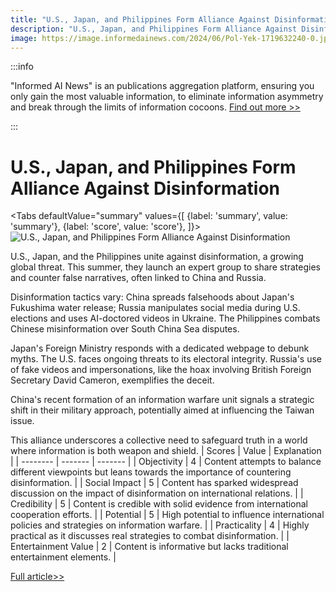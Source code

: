 ```yaml
---
title: "U.S., Japan, and Philippines Form Alliance Against Disinformation"
description: "U.S., Japan, and Philippines Form Alliance Against Disinformation"
image: https://image.informedainews.com/2024/06/Pol-Yek-1719632240-0.jpg
---
```



:::info

"Informed AI News" is an publications aggregation platform, ensuring you only gain the most valuable information, to eliminate information asymmetry and break through the limits of information cocoons.  [Find out more >>](/)

:::

# U.S., Japan, and Philippines Form Alliance Against Disinformation


<Tabs
	defaultValue="summary"
	values={[
	{label: 'summary', value: 'summary'},
	{label: 'score', value: 'score'},
]}>
<TabItem value="summary">
<img
  src="https://image.informedainews.com/2024/06/Pol-Yek-1719632240-0.jpg"
  alt="U.S., Japan, and Philippines Form Alliance Against Disinformation"
/>



U.S., Japan, and the Philippines unite against disinformation, a growing global threat. This summer, they launch an expert group to share strategies and counter false narratives, often linked to China and Russia.

Disinformation tactics vary: China spreads falsehoods about Japan's Fukushima water release; Russia manipulates social media during U.S. elections and uses AI-doctored videos in Ukraine. The Philippines combats Chinese misinformation over South China Sea disputes.

Japan's Foreign Ministry responds with a dedicated webpage to debunk myths. The U.S. faces ongoing threats to its electoral integrity. Russia's use of fake videos and impersonations, like the hoax involving British Foreign Secretary David Cameron, exemplifies the deceit.

China's recent formation of an information warfare unit signals a strategic shift in their military approach, potentially aimed at influencing the Taiwan issue.

This alliance underscores a collective need to safeguard truth in a world where information is both weapon and shield.
</TabItem>
<TabItem value="score">
	| Scores     | Value   | Explanation |
	| -------- | ------- | ------- |
	| Objectivity  | 4    | Content attempts to balance different viewpoints but leans towards the importance of countering disinformation.    |
	| Social Impact | 5     | Content has sparked widespread discussion on the impact of disinformation on international relations.    |
	| Credibility    | 5    | Content is credible with solid evidence from international cooperation efforts.    |
	| Potential    | 5    | High potential to influence international policies and strategies on information warfare.    |
	| Practicality    | 4    | Highly practical as it discusses real strategies to combat disinformation.    |
	| Entertainment Value    | 2    | Content is informative but lacks traditional entertainment elements.    |
</TabItem>
</Tabs>

[Full article>>](https://asia.nikkei.com/Politics/International-relations/U.S.-Japan-Philippines-join-to-battle-disinformation)
